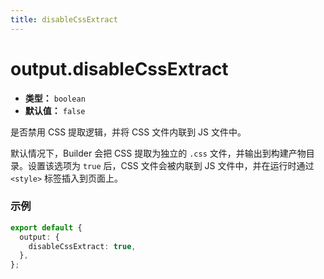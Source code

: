 ```yaml
---
title: disableCssExtract
---
```


# output.disableCssExtract

- **类型：** `boolean`
- **默认值：** `false`

是否禁用 CSS 提取逻辑，并将 CSS 文件内联到 JS 文件中。

默认情况下，Builder 会把 CSS 提取为独立的 `.css` 文件，并输出到构建产物目录。设置该选项为 `true` 后，CSS 文件会被内联到 JS 文件中，并在运行时通过 `<style>` 标签插入到页面上。

### 示例

```ts
export default {
  output: {
    disableCssExtract: true,
  },
};
```

